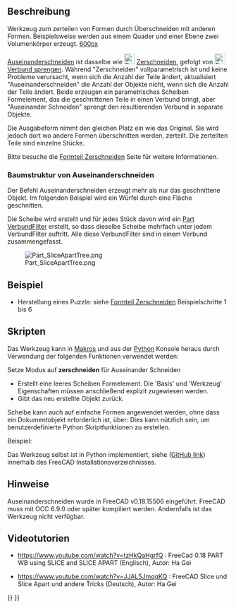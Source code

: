 <languages/>

{{Docnav/de
|[[Part_BooleanFragments/de|Boolesche Fragmente]]
|[[Part_Slice/de|Zerschneiden]]
|[[Part_Workbench/de|Part]]
|IconL=Part_BooleanFragments.svg
|IconC=Workbench_Part.svg
|IconR=Part_Slice.svg
}}

{{GuiCommand/de
|Name=Part SliceApart
|Name/de=Part Auseinanderschneiden
|MenuLocation=Formteil → Teilen → Auseinanderschneiden
|Version=0.18.15506
|Workbenches=[[Part_Workbench/de|Part]]
|SeeAlso=[[Part_Slice/de|Part Teilen zu einem Verbund]], [[Part_ExplodeCompound/de|Part Verbund Sprengen]]
}}

==Beschreibung== 

Werkzeug zum zerteilen von Formen durch Überschneiden mit anderen Formen. Beispielsweise werden aus einem Quader und einer Ebene zwei Volumenkörper erzeugt.
[[image:Part_Slice_Demo.png|600px]]

{{Caption|Oben: Die Stücke wurden anschließend manuell auseinandergeschoben, um das Zerschneiden sichtbar zu machen.}}

[[Part SliceApart/de|Auseinanderschneiden]] ist dasselbe wie [[Image:Part_Slice.svg|24px|link=Part_Slice/de]] [[Part Slice/de|Zerschneiden]], gefolgt von [[Image:Part_ExplodeCompound.svg|24px|link=Part_ExplodeCompound/de]] [[Part_ExplodeCompound/de|Verbund sprengen]]. Während "Zerschneiden" vollparametrisch ist und keine Probleme verursacht, wenn sich die Anzahl der Teile ändert, aktualisiert "Auseinanderschneiden" die Anzahl der Objekte nicht, wenn sich die Anzahl der Teile ändert.
Beide erzeugen ein parametrisches Scheiben Formelement, das die geschnittenen Teile in einen Verbund bringt, aber "Auseinander Schneiden" sprengt den resultierenden Verbund in separate Objekte.

Die Ausgabeform nimmt den gleichen Platz ein wie das Original. Sie wird jedoch dort wo andere Formen überschnitten werden, zerteilt. Die zerteilten Teile sind einzelne Stücke. 


Bitte besuche die [[Part Slice/de|Formteil Zerschneiden]] Seite für weitere Informationen.

=== Baumstruktur von Auseinanderschneiden === 
Der Befehl Auseinanderschneiden erzeugt mehr als nur das geschnittene Objekt. Im folgenden Beispiel wird ein Würfel durch eine Fläche geschnitten.

Die Scheibe wird erstellt und für jedes Stück davon wird ein [[Part CompoundFilter/de|Part VerbundFilter]] erstellt, so dass dieselbe Scheibe mehrfach unter jedem VerbundFilter auftritt. Alle diese VerbundFilter sind in einem Verbund zusammengefasst.

[[Image:Part_SliceApartTree.png]]

==Beispiel ==

* Herstellung eines Puzzle: siehe [[Part Slice/de|Formteil Zerschneiden]] Beispielschritte 1 bis 6

==Skripten== 

Das Werkzeug kann in [[macros/de|Makros]] und aus der [[Python/de|Python]] Konsole heraus durch Verwendung der folgenden Funktionen verwendet werden:
 {{incode|BOPTools.SplitFeatures.makeSlice(name)}}

Setze Modus auf '''zerschneiden''' für Auseinander Schneiden

* Erstellt eine leeres Scheiben Formelement. Die 'Basis' und 'Werkzeug' Eigenschaften müssen anschließend explizit zugewiesen werden.
* Gibt das neu erstellte Objekt zurück.

Scheibe kann auch auf einfache Formen angewendet werden, ohne dass ein Dokumentobjekt erforderlich ist, über:
{{Code|code=BOPTools.SplitAPI.slice(base_shape, tool_shapes, mode, tolerance = 0.0)}}
Dies kann nützlich sein, um benutzerdefinierte Python Skriptfunktionen zu erstellen.


Beispiel:
{{code|code=
import BOPTools.SplitFeatures
j = BOPTools.SplitFeatures.makeSlice(name= 'Slice')
j.Base = FreeCADGui.Selection.getSelection()[0]
j.Tools = FreeCADGui.Selection.getSelection()[1:]
}}

Das Werkzeug selbst ist in Python implementiert, siehe {{FileName|/Mod/Part/BOPTools/SplitFeatures.py}} ([https://github.com/FreeCAD/FreeCAD/blob/master/src/Mod/Part/BOPTools/SplitFeatures.py GitHub link]) innerhalb des FreeCAD Installationsverzeichnisses.

==Hinweise==

Auseinanderschneiden wurde in FreeCAD v0.18.15506 eingeführt. FreeCAD muss mit OCC 6.9.0 oder später kompiliert werden. Andernfalls ist das Werkzeug nicht verfügbar.

==Videotutorien== 

* https://www.youtube.com/watch?v=tzHkQaHgrfQ : FreeCad 0.18 PART WB using SLICE and SLICE APART (Englisch), Autor: Ha Gei

* https://www.youtube.com/watch?v=JJAL5JmqqKQ : FreeCAD Slice und Slice Apart und andere Tricks (Deutsch), Autor: Ha Gei


{{Docnav/de
|[[Part_BooleanFragments/de|Boolesche Fragmente]]
|[[Part_Slice/de|Zerschneiden]]
|[[Part_Workbench/de|Part]]
|IconL=Part_BooleanFragments.svg
|IconC=Workbench_Part.svg
|IconR=Part_Slice.svg
}}

{{Part Tools navi{{#translation:}}}}
{{Userdocnavi{{#translation:}}}}